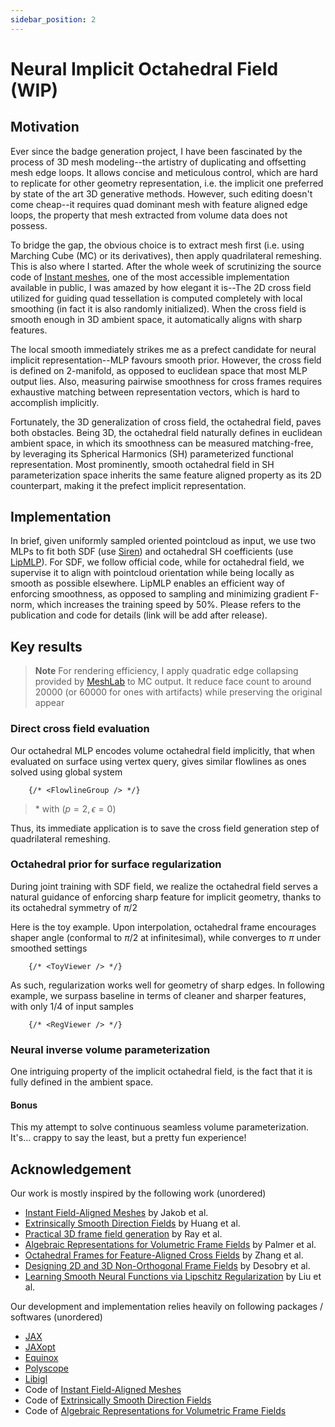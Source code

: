 ```yaml
---
sidebar_position: 2
---
```




# Neural Implicit Octahedral Field (WIP)

## Motivation

Ever since the badge generation project, I have been fascinated by the process of 3D mesh modeling--the artistry of duplicating and offsetting mesh edge loops. It allows concise and meticulous control, which are hard to replicate for other geometry representation, i.e. the implicit one preferred by state of the art 3D generative methods. However, such editing doesn't come cheap--it requires quad dominant mesh with feature aligned edge loops, the property that mesh extracted from volume data does not possess.

To bridge the gap, the obvious choice is to extract mesh first (i.e. using Marching Cube (MC) or its derivatives), then apply quadrilateral remeshing. This is also where I started. After the whole week of scrutinizing the source code of [Instant meshes](https://github.com/wjakob/instant-meshes), one of the most accessible implementation available in public, I was amazed by how elegant it is--The 2D cross field utilized for guiding quad tessellation is computed completely with local smoothing (in fact it is also randomly initialized). When the cross field is smooth enough in 3D ambient space, it automatically aligns with sharp features.

The local smooth immediately strikes me as a prefect candidate for neural implicit representation--MLP favours smooth prior. However, the cross field is defined on 2-manifold, as opposed to euclidean space that most MLP output lies. Also, measuring pairwise smoothness for cross frames requires exhaustive matching between representation vectors, which is hard to accomplish implicitly.

Fortunately, the 3D generalization of cross field, the octahedral field, paves both obstacles. Being 3D, the octahedral field naturally defines in euclidean ambient space, in which its smoothness can be measured matching-free, by leveraging its Spherical Harmonics (SH) parameterized functional representation. Most prominently, smooth octahedral field in SH parameterization space inherits the same feature aligned property as its 2D counterpart, making it the prefect implicit representation.

## Implementation
In brief, given uniformly sampled oriented pointcloud as input, we use two MLPs to fit both SDF (use [Siren](https://github.com/vsitzmann/siren)) and octahedral SH coefficients (use [LipMLP](https://nv-tlabs.github.io/lip-mlp/)). For SDF, we follow official code, while for octahedral field, we supervise it to align with pointcloud orientation while being locally as smooth as possible elsewhere. LipMLP enables an efficient way of enforcing smoothness, as opposed to sampling and minimizing gradient F-norm, which increases the training speed by 50%. Please refers to the publication and code for details (link will be add after release).

## Key results
> **Note** For rendering efficiency, I apply quadratic edge collapsing provided by [MeshLab](https://www.meshlab.net) to MC output. It reduce face count to around 20000 (or 60000 for ones with artifacts) while preserving the original appear

### Direct cross field evaluation
Our octahedral MLP encodes volume octahedral field implicitly, that when evaluated on surface using vertex query, gives similar flowlines as ones solved using global system

        {/* <FlowlineGroup /> */}

> \* with $(p=2, \epsilon=0)$

Thus, its immediate application is to save the cross field generation step of quadrilateral remeshing.

### Octahedral prior for surface regularization
During joint training with SDF field, we realize the octahedral field serves a natural guidance of enforcing sharp feature for implicit geometry, thanks to its octahedral symmetry of $\pi / 2$

Here is the toy example. Upon interpolation, octahedral frame encourages shaper angle (conformal to $\pi / 2$ at infinitesimal), while converges to $\pi$ under smoothed settings

        {/* <ToyViewer /> */}

As such, regularization works well for geometry of sharp edges. In following example, we surpass baseline in terms of cleaner and sharper features, with only $1/4$ of input samples

        {/* <RegViewer /> */}

### Neural inverse volume parameterization
One intriguing property of the implicit octahedral field, is the fact that it is fully defined in the ambient space.

<SingularityViewer />

#### Bonus
This my attempt to solve continuous seamless volume parameterization. It's... crappy to say the least, but a pretty fun experience!

## Acknowledgement
Our work is mostly inspired by the following work (unordered)
- [Instant Field-Aligned Meshes](https://igl.ethz.ch/projects/instant-meshes/) by Jakob et al.
- [Extrinsically Smooth Direction Fields](https://adshhzy.github.io/projectfolder/ESDF/extrinsic.pdf) by Huang et al.
- [Practical 3D frame field generation](https://dl.acm.org/doi/pdf/10.1145/2980179.2982408) by Ray et al.
- [Algebraic Representations for Volumetric Frame Fields](https://boris.unibe.ch/143298/1/3366786.pdf) by Palmer et al.
- [Octahedral Frames for Feature-Aligned Cross Fields](https://people.csail.mit.edu/jsolomon/assets/crossfields.pdf) by Zhang et al.
- [Designing 2D and 3D Non-Orthogonal Frame Fields](https://inria.hal.science/hal-03287233/file/ff_nonortho.pdf) by Desobry et al.
- [Learning Smooth Neural Functions via Lipschitz Regularization](https://nv-tlabs.github.io/lip-mlp/) by Liu et al.

Our development and implementation relies heavily on following packages / softwares (unordered)
- [JAX](https://github.com/google/jax)
- [JAXopt](https://github.com/google/jaxopt)
- [Equinox](https://github.com/patrick-kidger/equinox)
- [Polyscope](https://polyscope.run)
- [Libigl](https://github.com/libigl/libigl)
- Code of [Instant Field-Aligned Meshes](https://github.com/wjakob/instant-meshes)
- Code of [Extrinsically Smooth Direction Fields](https://github.com/adshhzy/SMI2016_Extrinsic)
- Code of [Algebraic Representations for Volumetric Frame Fields](https://github.com/dpa1mer/arff)
